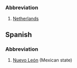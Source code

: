 ===Abbreviation===

#[[Netherlands]]

==Spanish==
===Abbreviation===
#[[Nuevo León]] (Mexican state)